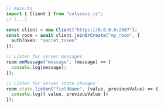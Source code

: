 ```typescript
// main.ts
import { Client } from "colyseus.js";
// (...)

const client = new Client("https://0.0.0.0:2567");
const room = await client.joinOrCreate("my_room", {
  authToken: "secret_token"
});

// Listen for server messages
room.onMessage("message", (message) => {
  console.log(message);
});

// Listen for server state changes
room.state.listen("fieldName", (value, previousValue) => {
  console.log({ value, previousValue })
});
```
